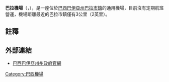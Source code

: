 {{提示|巴拉機場 (蘇格蘭)}}

{{Infobox airport
| name         = 巴拉機場<br /><small>Barra Airport</small>
| nativename   = ''Aeroporto de Barra''
| nativename-a =
| nativename-r =
| image        = Aeroporto de Barra recuperado.jpg
| image-width  =
| caption      =
| IATA         = BQQ
| ICAO         = SNBX
| FAA          =
| TC           =
| LID          =
| GPS          =
| WMO          =
| type         = 民用
| owner-oper   =
| owner        = Governo do Estado da Bahia
| operator     =
| city-served  = [[巴拉_(巴西)|巴拉]][[市鎮|市鎮]]
| location     =
| hub          =
| metric-elev  = yes
| elevation-f  = 4,265
| elevation-m  = 1,300
| website      =
| latd = 11 | latm = 05 | lats = 02 | latNS = S
| longd= 043 | longm= 08 | longs= 02 | longEW= W
| coordinates_type       =
| coordinates_region     = BR
| coordinates_notitle    =
| pushpin_map            = Brazil
| pushpin_label_position =
| pushpin_label          = '''BQQ'''
| pushpin_map_alt        =
| pushpin_mapsize        =
| pushpin_image          =
| pushpin_map_caption    = 巴拉機場位置圖
| metric-rwy   = yes
| r1-number    = 06/24
| r1-length-f  = 1,300
| r1-length-m  = 4,265
| r1-surface   = [[柏油|柏油]]
| stat-year    =
| stat1-header = 旅客人數
| stat1-data   =
| stat2-header = 機場管理單位
| stat2-data   =
| stat3-header = Metric tonnes of cargo
| stat3-data   =
| footnotes    = 資料來源: World Aero Data,<ref>{{cite web | url=http://worldaerodata.com/wad.cgi?id=BR00462&sch=SNBX | title=Barra Airport Information | publisher=World Aero Data | access-date=2016-01-24 | archive-url=https://web.archive.org/web/20160303213010/http://worldaerodata.com/wad.cgi?id=BR00462&sch=SNBX | archive-date=2016-03-03 | dead-url=yes }}</ref> 巴西國家民用航空局（ANAC）<ref>{{cite web | url=http://www2.anac.gov.br/arquivos/pdf/aerodromos/AerodromosPublicos.xls | title=Lista de aeródromos públicos | publisher=ANAC | language=pt | accessdate=2016-01-24 | archive-date=2017-07-05 | archive-url=https://web.archive.org/web/20170705152833/http://www4.infraero.gov.br/acesso-a-informacao/estatisticas-dos-aeroportos/estatisticas | dead-url=no }}</ref>
}}

'''巴拉機場'''（{{lang-pt|Aeroporto de Barra}}，{{airport codes|BQQ|SNBX}}），是一座位於[[巴西|巴西]][[巴伊亞州|巴伊亞州]][[巴拉|巴拉]][[市鎮|市鎮]]的通用機場，目前沒有定期航班營運，機場距離最近的巴拉市鎮僅有3公里（2英里）。

== 註釋 ==
{{reflist}}

== 外部連結 ==
*[https://web.archive.org/web/20160128211926/http://www.ba.gov.br/ 巴西巴伊亞州州政府官網]

{{機場小作品}}

[[Category:巴西機場|Category:巴西機場]]